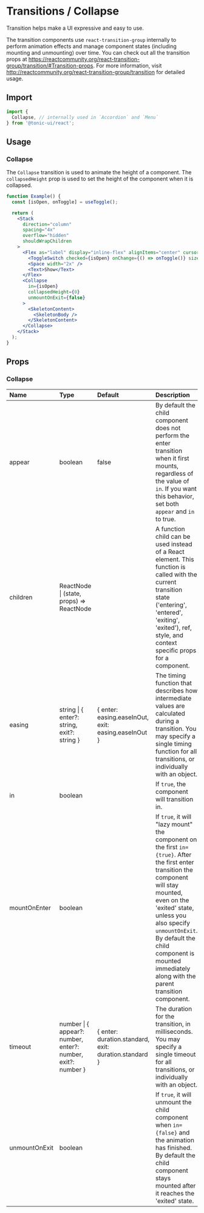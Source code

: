 # Transitions / Collapse

Transition helps make a UI expressive and easy to use.

The transition components use `react-transition-group` internally to perform animation effects and manage component states (including mounting and unmounting) over time. You can check out all the transition props at https://reactcommunity.org/react-transition-group/transition/#Transition-props. For more information, visit http://reactcommunity.org/react-transition-group/transition for detailed usage.

## Import

```js
import {
  Collapse, // internally used in `Accordion` and `Menu`
} from '@tonic-ui/react';
```

## Usage

### Collapse

The `Collapse` transition is used to animate the height of a component. The `collapsedHeight` prop is used to set the height of the component when it is collapsed.

```jsx
function Example() {
  const [isOpen, onToggle] = useToggle();

  return (
    <Stack
      direction="column"
      spacing="4x"
      overflow="hidden"
      shouldWrapChildren
    >
      <Flex as="label" display="inline-flex" alignItems="center" cursor="pointer" userSelect="none">
        <ToggleSwitch checked={isOpen} onChange={() => onToggle()} size="sm" />
        <Space width="2x" />
        <Text>Show</Text>
      </Flex>
      <Collapse
        in={isOpen}
        collapsedHeight={0}
        unmountOnExit={false}
      >
        <SkeletonContent>
          <SkeletonBody />
        </SkeletonContent>
      </Collapse>
    </Stack>
  );
}
```

## Props

### Collapse

| Name | Type | Default | Description |
| :--- | :--- | :------ | :---------- |
| appear | boolean | false | By default the child component does not perform the enter transition when it first mounts, regardless of the value of `in`. If you want this behavior, set both `appear` and `in` to true. |
| children | ReactNode \| (state, props) => ReactNode | | A function child can be used instead of a React element. This function is called with the current transition state ('entering', 'entered', 'exiting', 'exited'), ref, style, and context specific props for a component. |
| easing | string \| { enter?: string, exit?: string } | { enter: easing.easeInOut, exit: easing.easeInOut } | The timing function that describes how intermediate values are calculated during a transition. You may specify a single timing function for all transitions, or individually with an object. |
| in | boolean | | If `true`, the component will transition in. |
| mountOnEnter | boolean | | If `true`, it will "lazy mount" the component on the first `in={true}`. After the first enter transition the component will stay mounted, even on the 'exited' state, unless you also specify `unmountOnExit`. By default the child component is mounted immediately along with the parent transition component. |
| timeout | number \| { appear?: number, enter?: number, exit?: number } | { enter: duration.standard, exit: duration.standard } | The duration for the transition, in milliseconds. You may specify a single timeout for all transitions, or individually with an object. |
| unmountOnExit | boolean | | If `true`, it will unmount the child component when `in={false}` and the animation has finished. By default the child component stays mounted after it reaches the 'exited' state. |
